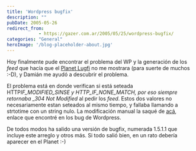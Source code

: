 ```yaml
---
title: 'Wordpress bugfix'
description: ""
pubDate: 2005-05-26
redirect_from: 
            - https://gazer.com.ar/2005/05/25/wordpress-bugfix/
categories: "General"
heroImage: '/blog-placeholder-about.jpg'
---
```

Hoy finalmente pude encontrar el problema del WP y la generación de los _feed_ que hacía que el [Planet Lugfi](http://planet.lug.fi.uba.ar) no me mostrara (para suerte de muchos :-D), y Damián me ayudó a descubrir el problema.

El problema está en donde verifican si está seteada HTTP*IF_MODIFIED_SINSE y HTTP_IF_NONE_MATCH, por eso siempre retornaba \_304 Not Modified* al pedir los _feed_. Estos dos valores no necesariamente estan seteados al mismo tiempo, y fallaba llamando a strtotime con un string nulo. La modificación manual la saqué de [acá](http://fernando.dubtribe.com/archives/2005/05/10/solution-to-wp151-rss-errors/), enlace que encontré en los bug de Wordpress.

De todos modos ha salido una versión de bugfix, numerada 1.5.1.1 que incluye este arreglo y otros más. Si todo salió bien, en un rato debería aparecer en el Planet :-)
